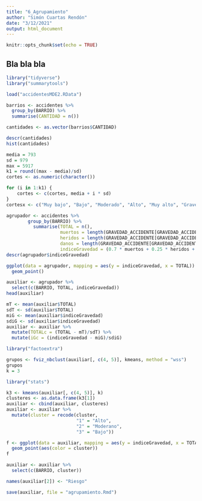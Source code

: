 ```yaml
---
title: "6_Agrupamiento"
author: "Simón Cuartas Rendón"
date: "3/12/2021"
output: html_document
---
```


```r
knitr::opts_chunk$set(echo = TRUE)
```

## Bla bla bla

```r
library("tidyverse")
library("summarytools")
```


```r
load("accidentesMDE2.RData")
```

```r
barrios <- accidentes %>% 
  group_by(BARRIO) %>% 
  summarise(CANTIDAD = n())
```


```r
cantidades <- as.vector(barrios$CANTIDAD)
```

```r
descr(cantidades)
hist(cantidades)
```
```r
media = 793
sd = 979
max = 5917
k1 = round((max - media)/sd)
cortes <- as.numeric(character())

for (i in 1:k1) {
    cortes <- c(cortes, media + i * sd)
}
cortesx <- c("Muy bajo", "Bajo", "Moderado", "Alto", "Muy alto", "Grave")
```


```r
agrupador <- accidentes %>%
        group_by(BARRIO) %>%
          summarise(TOTAL = n(),
                    muertos = length(GRAVEDAD_ACCIDENTE[GRAVEDAD_ACCIDENTE == "Con muertos"]),
                    heridos = length(GRAVEDAD_ACCIDENTE[GRAVEDAD_ACCIDENTE == "Con heridos"]),
                    danos = length(GRAVEDAD_ACCIDENTE[GRAVEDAD_ACCIDENTE == "Solo daños"]),
                    indiceGravedad = (0.7 * muertos + 0.25 * heridos + 0.05 * danos)/TOTAL)
descr(agrupador$indiceGravedad)
```

```r
ggplot(data = agrupador, mapping = aes(y = indiceGravedad, x = TOTAL)) +
  geom_point()
```
```r
auxiliar <- agrupador %>% 
  select(c(BARRIO, TOTAL, indiceGravedad))
head(auxiliar)
```
```r
mT <- mean(auxiliar$TOTAL)
sdT <- sd(auxiliar$TOTAL)
miG <- mean(auxiliar$indiceGravedad)
sdiG <- sd(auxiliar$indiceGravedad)
auxiliar <- auxiliar %>% 
  mutate(TOTALc = (TOTAL - mT)/sdT) %>% 
  mutate(iGc = (indiceGravedad - miG)/sdiG)
```

```r
library("factoextra")
```

```r
grupos <- fviz_nbclust(auxiliar[, c(4, 5)], kmeans, method = "wss")
grupos
k = 3
```

```r
library("stats")
```

```r
k3 <- kmeans(auxiliar[, c(4, 5)], k)
clusteres <- as.data.frame(k3[1])
auxiliar <- cbind(auxiliar, clusteres)
auxiliar <- auxiliar %>% 
  mutate(cluster = recode(cluster,
                          "1" = "Alto",
                          "2" = "Moderano",
                          "3" = "Bajo"))
```


```r
f <- ggplot(data = auxiliar, mapping = aes(y = indiceGravedad, x = TOTAL)) +
  geom_point(aes(color = cluster))
f
```
```r
auxiliar <- auxiliar %>% 
  select(c(BARRIO, cluster))

names(auxiliar[2]) <- "Riesgo"
```

```r
save(auxiliar, file = "agrupamiento.Rmd")
```
